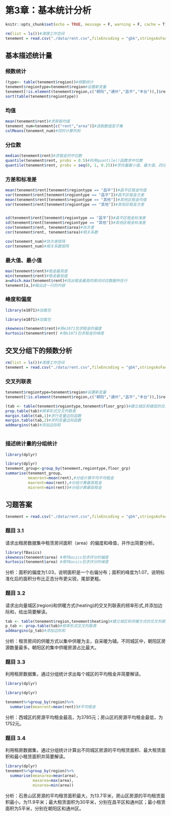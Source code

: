 # 第3章：基本统计分析 {#ch3}

```r
knitr::opts_chunk$set(echo = TRUE, message = F, warning = F, cache = T)
```

```r
rm(list = ls())#清理工作空间
tenement = read.csv("./data/rent.csv",fileEncoding = "gbk",stringsAsFactors = FALSE)#导入数据
```

## 基本描述统计量

### 频数统计


```r
(type<- table(tenement$region))#频数统计
tenement$regiontype=tenement$region#设置新变量
tenement[!is.element(tenement$region,c("朝阳","通州","昌平","丰台")),]$regiontype="其他"#将非朝阳、通州、昌平和丰台的租赁房间合并为为其他
sort(table(tenement$regiontype))
```


### 均值


```r
mean(tenement$rent)#求房租均值
tenement_num=tenement[c("rent","area")]#选取数值型子集
colMeans(tenement_num)#同时计算列和
```
### 分位数


```r
median(tenement$rent)#求租金的中位数
quantile(tenement$rent, probs = 0.5)#利用quantile()函数求中位数
quantile(tenement$rent, probs = seq(0, 1, 0.25))#求向量最小值、最大值、四分位数
```

### 方差和标准差
```r
mean(tenement$rent[tenement$regiontype == "昌平"])#昌平区租金均值
var(tenement$rent[tenement$regiontype == "昌平"])#昌平区租金方差
mean(tenement$rent[tenement$regiontype == "其他"])#其他区租金均值
var(tenement$rent[tenement$regiontype == "其他"])#其他区租金方差


sd(tenement$rent[tenement$regiontype == "昌平"])#昌平区租金标准差
sd(tenement$rent[tenement$regiontype == "其他"])#其他区租金标准差
cov(tenement$rent, tenement$area)#协方差
cor(tenement$rent, tenement$area)#相关系数

cov(tenement_num)#协方差矩阵
cor(tenement_num)#相关系数矩阵

```

### 最大值、最小值
```r
max(tenement$rent)#租金最高值
min(tenement$rent)#租金最低值
a=which.max(tenement$rent)#找出租金最高的房间对应数据所在行
tenement[a,]#输出这一行的内容

```

### 峰度和偏度
```r
library(e1071)#加载包
```
```r
library(e1071)#加载包
```

```r
skewness(tenement$rent)#用e1071包求租金的偏度
kurtosis(tenement$rent) #用e1071包求租金的峰度
```

## 交叉分组下的频数分析

```r
rm(list = ls())#清理工作空间
tenement = read.csv("./data/rent.csv",fileEncoding = "gbk",stringsAsFactors = FALSE)#导入数据
```

### 交叉列联表

```r
tenement$regiontype=tenement$region#设置新变量
tenement[!is.element(tenement$region,c("朝阳","通州","昌平","丰台")),]$regiontype="其他"#将非朝阳、通州、昌平和丰台的租赁房间合并为为其他

(tab <- table(tenement$regiontype,tenement$floor_grp))#建立城区和楼层的交叉列联表
prop.table(tab)#频率形式交叉列联表
margin.table(tab,1)#求行变量边际函数
margin.table(tab,2)#求列变量边际函数
addmargins(tab)#添加边际和



```

### 描述统计量的分组统计

```r
library(dplyr)
```
```r
library(dplyr)
tenement_group<-group_by(tenement,regiontype,floor_grp)
summarise(tenement_group,
          meanrent=mean(rent),#分组计算平均平均租金
          maxrent=max(rent),#分组计算最高租金
          minrent=min(rent))#分组计算最低租金
```

## 习题答案

```r
tenement = read.csv("./data/rent.csv",fileEncoding = "gbk",stringsAsFactors = FALSE)#导入数据
```

### 题目 3.1 {-}

请求出租房数据集中租赁房间面积（area）的偏度和峰值，并作出简要分析。

```r
library(fBasics)
skewness(tenement$area) #用fBasics包求评分的偏度
kurtosis(tenement$area) #用fBasics包求评分的峰度
```
分析：面积的偏度为1.03，说明面积是一个右偏分布；面积的峰度为1.07，说明标准化后的面积分布比正态分布更尖锐，尾部更粗。

### 题目 3.2 {-}

请求出向量城区(region)和供暖方式(heating)的交叉列联表的频率形式,并添加边际和，给出简要解读。
```r
tab <- table(tenement$region,tenement$heating)#建立城区和供暖方式的交叉列联表
p_tab <- prop.table(tab)#频率形式交叉列联表
addmargins(p_tab)#添加边际和
```
分析：租赁房间的供暖方式以集中供暖为主，自采暖为辅。不同城区中，朝阳区房源数量最多。朝阳区的集中供暖房源占比最大。

### 题目 3.3 {-}

利用租房数据集，通过分组统计求出每个城区的平均租金并简要解读。

```r
library(dplyr)
```


```r
library(dplyr)
```

```r
tenement%>%group_by(region)%>%
  summarise(meanrent=mean(rent))#平均租金
```

分析：西城区的房源平均租金最高，为3785元；房山区的房源平均租金最低，为1752元。

### 题目 3.4 {-}

利用租房数据集，通过分组统计计算出不同城区房源的平均租赁面积、最大租赁面积和最小租赁面积并简要解读。
```r
library(dplyr)
tenement%>%group_by(region)%>%
  summarise(meanarea=mean(area),
            maxarea=max(area),
            minarea=min(area))
```
分析：石景山区房源的平均租赁面积最大，为13.7平米，房山区房源的平均租赁面积最小，为11.9平米；最大租赁面积为30平米，分别在昌平区和通州区；最小租赁面积为5平米，分别在朝阳区和通州区。
